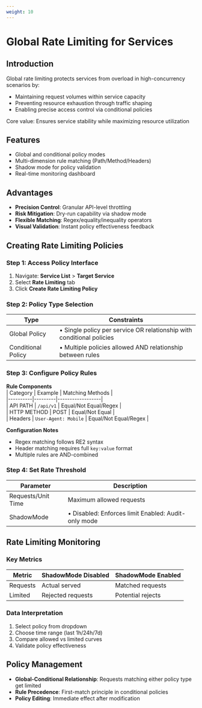 ```yaml
---
weight: 10
---
```


# Global Rate Limiting for Services

## Introduction  
Global rate limiting protects services from overload in high-concurrency scenarios by:

- Maintaining request volumes within service capacity  
- Preventing resource exhaustion through traffic shaping  
- Enabling precise access control via conditional policies  

Core value: Ensures service stability while maximizing resource utilization  

## Features  
- Global and conditional policy modes  
- Multi-dimension rule matching (Path/Method/Headers)  
- Shadow mode for policy validation  
- Real-time monitoring dashboard  

## Advantages  
- ​**Precision Control**: Granular API-level throttling  
- ​**Risk Mitigation**: Dry-run capability via shadow mode  
- ​**Flexible Matching**: Regex/equality/inequality operators  
- ​**Visual Validation**: Instant policy effectiveness feedback  

## Creating Rate Limiting Policies

### Step 1: Access Policy Interface  
1. Navigate: ​**Service List** > ​**Target Service**  
2. Select ​**Rate Limiting** tab  
3. Click ​**Create Rate Limiting Policy**  

### Step 2: Policy Type Selection  
| Type | Constraints |  
|------|-------------|  
| Global Policy | • Single policy per service OR relationship with conditional policies |  
| Conditional Policy | • Multiple policies allowed AND relationship between rules |  

### Step 3: Configure Policy Rules  
**Rule Components**  
| Category | Example | Matching Methods |  
|----------|---------|------------------|  
| API PATH | `/api/v1` | Equal/Not Equal/Regex |  
| HTTP METHOD | POST | Equal/Not Equal |  
| Headers | `User-Agent: Mobile` | Equal/Not Equal/Regex |  

**Configuration Notes**  
- Regex matching follows RE2 syntax  
- Header matching requires full `key:value` format  
- Multiple rules are AND-combined  

### Step 4: Set Rate Threshold  
| Parameter | Description |  
|-----------|-------------|  
| Requests/Unit Time | Maximum allowed requests |  
| ShadowMode | • Disabled: Enforces limit Enabled: Audit-only mode |  

## Rate Limiting Monitoring

### Key Metrics  
| Metric | ShadowMode Disabled | ShadowMode Enabled |  
|--------|---------------------|--------------------|  
| Requests | Actual served | Matched requests |  
| Limited | Rejected requests | Potential rejects |  

### Data Interpretation  
1. Select policy from dropdown  
2. Choose time range (last 1h/24h/7d)  
3. Compare allowed vs limited curves  
4. Validate policy effectiveness  

## Policy Management  
- ​**Global-Conditional Relationship**: Requests matching either policy type get limited  
- ​**Rule Precedence**: First-match principle in conditional policies  
- ​**Policy Editing**: Immediate effect after modification  


